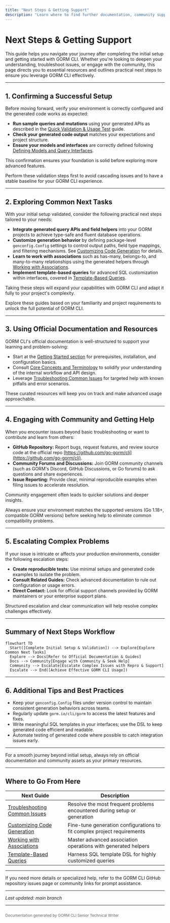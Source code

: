 ```yaml
---
title: "Next Steps & Getting Support"
description: "Learn where to find further documentation, community support, and how to escalate more complex problems if your setup isn’t working as intended."
---
```


# Next Steps & Getting Support

This guide helps you navigate your journey after completing the initial setup and getting started with GORM CLI. Whether you're looking to deepen your understanding, troubleshoot issues, or engage with the community, this page directs you to essential resources and outlines practical next steps to ensure you leverage GORM CLI effectively.

---

## 1. Confirming a Successful Setup

Before moving forward, verify your environment is correctly configured and the generated code works as expected:

- **Run sample queries and mutations** using your generated APIs as described in the [Quick Validation & Usage Test](/getting-started/first-run-and-validation/validate-usage) guide.
- **Check your generated code output** matches your expectations and project structure.
- **Ensure your models and interfaces** are correctly defined following [Defining Models and Query Interfaces](/getting-started/first-run-and-validation/create-models-and-interfaces).

This confirmation ensures your foundation is solid before exploring more advanced features.

<Check>
Perform these validation steps first to avoid cascading issues and to have a stable baseline for your GORM CLI experience.
</Check>

---

## 2. Exploring Common Next Tasks

With your initial setup validated, consider the following practical next steps tailored to your needs:

- **Integrate generated query APIs and field helpers** into your GORM projects to achieve type-safe and fluent database operations.
- **Customize generation behavior** by defining package-level `genconfig.Config` settings to control output paths, field type mappings, and filtering mechanisms. See [Customizing Code Generation](/guides/advanced-patterns/customizing-generation) for details.
- **Learn to work with associations** such as has-many, belongs-to, and many-to-many relationships using the generated helpers through [Working with Associations](/guides/advanced-patterns/associations-deep-dive).
- **Implement template-based queries** for advanced SQL customization within interfaces, covered in [Template-Based Queries](/guides/advanced-patterns/template-sql-workflows).

Taking these steps will expand your capabilities with GORM CLI and adapt it fully to your project's complexity.

<Info>
Explore these guides based on your familiarity and project requirements to unlock the full potential of GORM CLI.
</Info>

---

## 3. Using Official Documentation and Resources

GORM CLI's official documentation is well-structured to support your learning and problem-solving:

- Start at the [Getting Started section](/getting-started/setup-and-installation/prerequisites) for prerequisites, installation, and configuration basics.
- Consult [Core Concepts and Terminology](/overview/architecture-core-concepts/core-concepts-terminology) to solidify your understanding of the internal workflow and API design.
- Leverage [Troubleshooting Common Issues](/getting-started/troubleshooting-and-help/troubleshooting-common-issues) for targeted help with known pitfalls and error scenarios.

These curated resources will keep you on track and make advanced usage approachable.

---

## 4. Engaging with Community and Getting Help

When you encounter issues beyond basic troubleshooting or want to contribute and learn from others:

- **GitHub Repository:** Report bugs, request features, and review source code at the official repo [https://github.com/go-gorm/cli](https://github.com/go-gorm/cli).
- **Community Forums and Discussions:** Join GORM community channels (such as GORM's Discord, GitHub Discussions, or Go forums) to ask questions and share experiences.
- **Issue Reporting:** Provide clear, minimal reproducible examples when filing issues to accelerate resolution.

Community engagement often leads to quicker solutions and deeper insights.

<Note>
Always ensure your environment matches the supported versions (Go 1.18+, compatible GORM versions) before seeking help to eliminate common compatibility problems.
</Note>

---

## 5. Escalating Complex Problems

If your issue is intricate or affects your production environments, consider the following escalation steps:

- **Create reproducible tests:** Use minimal setups and generated code examples to isolate the problem.
- **Consult Related Guides:** Check advanced documentation to rule out configuration or usage errors.
- **Direct Contact:** Look for official support channels provided by GORM maintainers or your enterprise support plans.

Structured escalation and clear communication will help resolve complex challenges effectively.

---

## Summary of Next Steps Workflow

```mermaid
flowchart TD
  Start([Complete Initial Setup & Validation]) --> Explore[Explore Common Next Tasks]
  Explore --> Docs[Refer to Official Documentation & Guides]
  Docs --> Community[Engage with Community & Seek Help]
  Community --> Escalate[Escalate Complex Issues with Repro & Support]
  Escalate --> End([Achieve Effective GORM CLI Usage])
```

---

## 6. Additional Tips and Best Practices

- Keep your `genconfig.Config` files under version control to maintain consistent generation behaviors across teams.
- Regularly update `gorm.io/cli/gorm` to access the latest features and fixes.
- Write meaningful SQL templates in your interfaces; use the DSL to keep generated code efficient and readable.
- Automate testing of generated code where possible to catch integration issues early.

---

For a smooth journey beyond initial setup, always rely on official documentation and community assets as your primary resources.


---

## Where to Go From Here

| Next Guide | Description |
|------------|-------------|
| [Troubleshooting Common Issues](/getting-started/troubleshooting-and-help/troubleshooting-common-issues) | Resolve the most frequent problems encountered during setup or generation |
| [Customizing Code Generation](/guides/advanced-patterns/customizing-generation) | Fine-tune generation configurations to fit complex project requirements |
| [Working with Associations](/guides/advanced-patterns/associations-deep-dive) | Master advanced association operations with generated helpers |
| [Template-Based Queries](/guides/advanced-patterns/template-sql-workflows) | Harness SQL template DSL for highly customized queries |

---

If you need more details or specialized help, refer to the GORM CLI GitHub repository issues page or community links for prompt assistance.



---

_Last updated: main branch_

---

<footer style="font-size:0.85em;color:#666;margin-top:2em;">Documentation generated by GORM CLI Senior Technical Writer</footer>